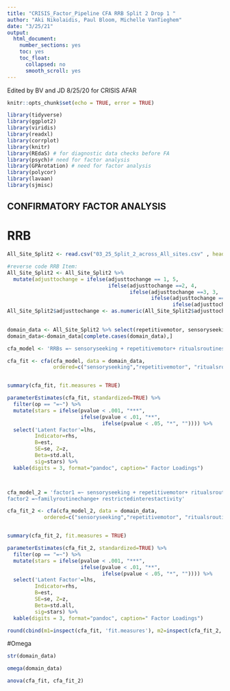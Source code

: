 ```yaml
---
title: "CRISIS_Factor_Pipeline CFA RRB Split 2 Drop 1 "
author: "Aki Nikolaidis, Paul Bloom, Michelle VanTieghem"
date: "3/25/21"
output:
  html_document:
    number_sections: yes
    toc: yes
    toc_float:
      collapsed: no
      smooth_scroll: yes
---
```

Edited by BV and JD 8/25/20 for CRISIS AFAR

```r
knitr::opts_chunk$set(echo = TRUE, error = TRUE)
```

```r
library(tidyverse)
library(ggplot2)
library(viridis)
library(readxl)
library(corrplot)
library(knitr)
library(REdaS) # for diagnostic data checks before FA
library(psych)# need for factor analysis
library(GPArotation) # need for factor analysis
library(polycor)
library(lavaan)
library(sjmisc)

```


## CONFIRMATORY FACTOR ANALYSIS

# RRB
```r
All_Site_Split2 <- read.csv("03_25_Split_2_across_All_sites.csv" , header = TRUE, sep = ",")

#reverse code RRB Item:
All_Site_Split2 <- All_Site_Split2 %>%
  mutate(adjusttochange = ifelse(adjusttochange == 1, 5,
                                 ifelse(adjusttochange ==2, 4,
                                        ifelse(adjusttochange ==3, 3,
                                               ifelse(adjusttochange ==4, 2,
                                                      ifelse(adjusttochange ==5, 1, "check"))))))
All_Site_Split2$adjusttochange <- as.numeric(All_Site_Split2$adjusttochange)
                                            

domain_data <- All_Site_Split2 %>% select(repetitivemotor, sensoryseeking, ritualsroutines, adjusttochange, familyroutinechange, restrictedinterestactivity)
domain_data<-domain_data[complete.cases(domain_data),]

cfa_model <- 'RRBs =~ sensoryseeking + repetitivemotor+ ritualsroutines + familyroutinechange + restrictedinterestactivity' 

cfa_fit <- cfa(cfa_model, data = domain_data,
               ordered=c("sensoryseeking","repetitivemotor", "ritualsroutines", "familyroutinechange","restrictedinterestactivity"))


summary(cfa_fit, fit.measures = TRUE)

parameterEstimates(cfa_fit, standardized=TRUE) %>% 
  filter(op == "=~") %>% 
  mutate(stars = ifelse(pvalue < .001, "***", 
                        ifelse(pvalue < .01, "**", 
                               ifelse(pvalue < .05, "*", "")))) %>%
  select('Latent Factor'=lhs, 
         Indicator=rhs, 
         B=est, 
         SE=se, Z=z, 
         Beta=std.all, 
         sig=stars) %>% 
  kable(digits = 3, format="pandoc", caption=" Factor Loadings")




```


```r

cfa_model_2 = 'factor1 =~ sensoryseeking + repetitivemotor+ ritualsroutines 
factor2 =~familyroutinechange+ restrictedinterestactivity'  

cfa_fit_2 <- cfa(cfa_model_2, data = domain_data,
            ordered=c("sensoryseeking","repetitivemotor", "ritualsroutines", "familyroutinechange","restrictedinterestactivity"))


summary(cfa_fit_2, fit.measures = TRUE)

parameterEstimates(cfa_fit_2, standardized=TRUE) %>% 
  filter(op == "=~") %>% 
  mutate(stars = ifelse(pvalue < .001, "***", 
                        ifelse(pvalue < .01, "**", 
                               ifelse(pvalue < .05, "*", "")))) %>%
  select('Latent Factor'=lhs, 
         Indicator=rhs, 
         B=est, 
         SE=se, Z=z, 
         Beta=std.all, 
         sig=stars) %>% 
  kable(digits = 3, format="pandoc", caption=" Factor Loadings")


```


```r
round(cbind(m1=inspect(cfa_fit, 'fit.measures'), m2=inspect(cfa_fit_2, 'fit.measures')),3)


```

#Omega
```r

str(domain_data) 

omega(domain_data)
```

```r

anova(cfa_fit, cfa_fit_2)

```


